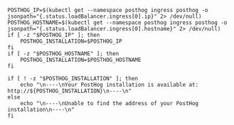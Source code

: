 ```shell
POSTHOG_IP=$(kubectl get --namespace posthog ingress posthog -o jsonpath="{.status.loadBalancer.ingress[0].ip}" 2> /dev/null)
POSTHOG_HOSTNAME=$(kubectl get --namespace posthog ingress posthog -o jsonpath="{.status.loadBalancer.ingress[0].hostname}" 2> /dev/null)
if [ -z "$POSTHOG_IP" ]; then
    POSTHOG_INSTALLATION=$POSTHOG_IP
fi
if [ -z "$POSTHOG_HOSTNAME" ]; then
    POSTHOG_INSTALLATION=$POSTHOG_HOSTNAME
fi

if [ ! -z "$POSTHOG_INSTALLATION" ]; then
    echo "\n----\nYour PostHog installation is available at: http://${POSTHOG_INSTALLATION}\n----\n"
else
    echo "\n----\nUnable to find the address of your PostHog installation\n----\n"
fi
```
